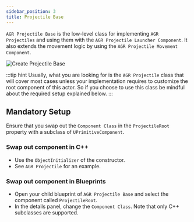 ```yaml
---
sidebar_position: 3
title: Projectile Base
---
```



`AGR Projectile Base` is the low-level class for implementing `AGR Projectiles` and
using them with the `AGR Projectile Launcher Component`.
It also extends the movement logic by using the `AGR Projectile Movement Component`.

![Create Projectile Base](_static/img/projectile-base/create-projectile-base.png)

:::tip hint
Usually, what you are looking for is the `AGR Projectile` class that will cover
most cases unless your implementation requires to customize the root component
of this actor. So if you choose to use this class be mindful about the required
setup explained below.
:::

## Mandatory Setup

Ensure that you swap out the `Component Class` in the `ProjectileRoot` property
with a subclass of `UPrimitiveComponent`.

### Swap out component in C++
- Use the `ObjectInitializer` of the constructor.
- See `AGR Projectile` for an example.

### Swap out component in Blueprints
- Open your child blueprint of `AGR Projectile Base` and select the component
called `ProjectileRoot`.
- In the details panel, change the `Component Class`. Note that only C++ subclasses
are supported.